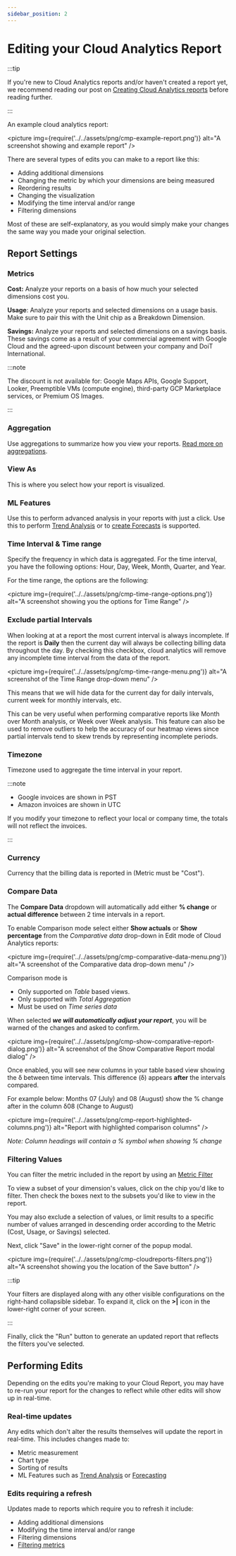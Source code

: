 ```yaml
---
sidebar_position: 2
---
```


# Editing your Cloud Analytics Report

:::tip

If you're new to Cloud Analytics reports and/or haven't created a report yet, we recommend reading our post on [Creating Cloud Analytics reports](create-cloud-report/index.mdx) before reading further.

:::

An example cloud analytics report:

<picture
  img={require('../../assets/png/cmp-example-report.png')}
  alt="A screenshot showing and example report"
/>

There are several types of edits you can make to a report like this:

- Adding additional dimensions
- Changing the metric by which your dimensions are being measured
- Reordering results
- Changing the visualization
- Modifying the time interval and/or range
- Filtering dimensions

Most of these are self-explanatory, as you would simply make your changes the same way you made your original selection.

## Report Settings

### Metrics

**Cost:** Analyze your reports on a basis of how much your selected dimensions cost you.

**Usage**: Analyze your reports and selected dimensions on a usage basis. Make sure to pair this with the Unit chip as a Breakdown Dimension.

**Savings:** Analyze your reports and selected dimensions on a savings basis. These savings come as a result of your commercial agreement with Google Cloud and the agreed-upon discount between your company and DoiT International.

:::note

<!-- textlint-disable max-comma -->

The discount is not available for: Google Maps APIs, Google Support, Looker, Preemptible VMs (compute engine), third-party GCP Marketplace services, or Premium OS Images.

<!-- textlint-enable -->

:::

### Aggregation

Use aggregations to summarize how you view your reports. [Read more on aggregations](https://help.doit-intl.com/cloud-analytics/using-aggregations-in-cloud-reports).

### View As

This is where you select how your report is visualized.

### ML Features

Use this to perform advanced analysis in your reports with just a click. Use this to perform [Trend Analysis](https://help.doit-intl.com/cloud-analytics/trend-analysis) or to [create Forecasts](https://help.doit-intl.com/cloud-analytics/forecasting) is supported.

### Time Interval & Time range

<!-- textlint-disable max-comma -->

Specify the frequency in which data is aggregated. For the time interval, you have the following options: Hour, Day, Week, Month, Quarter, and Year.

<!-- textlint-enable -->

For the time range, the options are the following:

<picture
  img={require('../../assets/png/cmp-time-range-options.png')}
  alt="A screenshot showing you the options for Time Range"
/>

### Exclude partial Intervals

When looking at at a report the most current interval is always incomplete. If the report is **Daily** then the current day will always be collecting billing data throughout the day. By checking this checkbox, cloud analytics will remove any incomplete time interval from the data of the report.

<picture
  img={require('../../assets/png/cmp-time-range-menu.png')}
  alt="A screenshot of the Time Range drop-down menu"
/>

This means that we will hide data for the current day for daily intervals, current week for monthly intervals, etc.

This can be very useful when performing comparative reports like Month over Month analysis, or Week over Week analysis. This feature can also be used to remove outliers to help the accuracy of our heatmap views since partial intervals tend to skew trends by representing incomplete periods.

### Timezone

Timezone used to aggregate the time interval in your report.

:::note

- Google invoices are shown in PST
- Amazon invoices are shown in UTC

If you modify your timezone to reflect your local or company time, the totals will not reflect the invoices.

:::

### Currency

Currency that the billing data is reported in (Metric must be "Cost").

### Compare Data

The **Compare Data** dropdown will automatically add either **% change** or **actual difference** between 2 time intervals in a report.

To enable Comparison mode select either **Show actuals** or **Show percentage** from the _Comparative data_ drop-down in Edit mode of Cloud Analytics reports:

<picture
  img={require('../../assets/png/cmp-comparative-data-menu.png')}
  alt="A screenshot of the Comparative data drop-down menu"
/>

Comparison mode is

- Only supported on _Table_ based views.
- Only supported with _Total Aggregation_
- Must be used on _Time series data_

When selected _**we will automatically adjust your report**_, you will be warned of the changes and asked to confirm.

<picture
  img={require('../../assets/png/cmp-show-comparative-report-dialog.png')}
  alt="A screenshot of the Show Comparative Report modal dialog"
/>

Once enabled, you will see new columns in your table based view showing the &delta; between time intervals. This difference (&delta;) appears **after** the intervals compared.

For example below: Months 07 (July) and 08 (August) show the % change after in the column &delta;08 (Change to August)

<picture
  img={require('../../assets/png/cmp-report-highlighted-columns.png')}
  alt="Report with highlighted comparison columns"
/>

_Note: Column headings will contain a % symbol when showing % change_

### Filtering Values

You can filter the metric included in the report by using an [Metric Filter](metric-filters.mdx)

To view a subset of your dimension's values, click on the chip you'd like to filter. Then check the boxes next to the subsets you'd like to view in the report.

You may also exclude a selection of values, or limit results to a specific number of values arranged in descending order according to the Metric (Cost, Usage, or Savings) selected.

Next, click "Save" in the lower-right corner of the popup modal.

<picture
  img={require('../../assets/png/cmp-cloudreports-filters.png')}
  alt="A screenshot showing you the location of the Save button"
/>

:::tip

Your filters are displayed along with any other visible configurations on the right-hand collapsible sidebar. To expand it, click on the **>|** icon in the lower-right corner of your screen.

:::

Finally, click the "Run" button to generate an updated report that reflects the filters you've selected.

## Performing Edits

Depending on the edits you're making to your Cloud Report, you may have to re-run your report for the changes to reflect while other edits will show up in real-time.

### Real-time updates

Any edits which don't alter the results themselves will update the report in real-time. This includes changes made to:

- Metric measurement
- Chart type
- Sorting of results
- ML Features such as [Trend Analysis](trend-analysis.mdx) or [Forecasting](forecasting.mdx)

### Edits requiring a refresh

Updates made to reports which require you to refresh it include:

- Adding additional dimensions
- Modifying the time interval and/or range
- Filtering dimensions
- [Filtering metrics](metric-filters.mdx)

